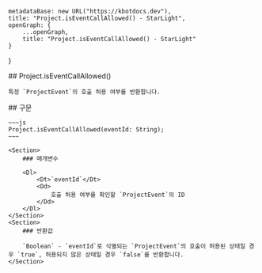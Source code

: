 
    metadataBase: new URL("https://kbotdocs.dev"),
    title: "Project.isEventCallAllowed() - StarLight",
    openGraph: {
        ...openGraph,
        title: "Project.isEventCallAllowed() - StarLight"
    }
}

<Section>
    ## Project.isEventCallAllowed()

    특정 `ProjectEvent`의 호출 허용 여부를 반환합니다.
</Section>
<Section>
    ## 구문

    ~~~js
    Project.isEventCallAllowed(eventId: String);
    ~~~

    <Section>
        ### 매개변수

        <Dl>
            <Dt>`eventId`</Dt>
            <Dd>
                호출 허용 여부를 확인할 `ProjectEvent`의 ID
            </Dd>
        </Dl>
    </Section>
    <Section>
        ### 반환값

        `Boolean` - `eventId`로 식별되는 `ProjectEvent`의 호출이 허용된 상태일 경우 `true`, 허용되지 않은 상태일 경우 `false`를 반환합니다.
    </Section>
</Section>